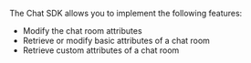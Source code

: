 <PlatformWrapper platform="web">

The Chat SDK allows you to implement the following features:

- Modify the chat room attributes
- Retrieve or modify basic attributes of a chat room
- Retrieve custom attributes of a chat room

</PlatformWrapper>
